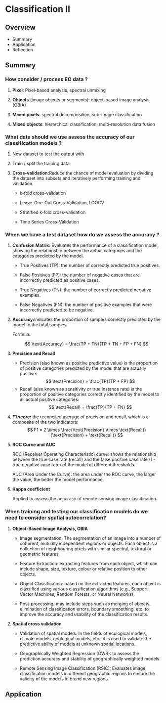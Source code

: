 # Classification II

## Overview {.unnumbered}

-   Summary
-   Application
-   Reflection

## Summary

### How consider / process EO data ?

1.  **Pixel**: Pixel-based analysis, spectral unmixing

2.  **Objects** (image objects or segments): object-based image analysis (OBIA)

3.  **Mixed** **pixels**: spectral decomposition, sub-image classification

4.  **Mixed** **objects**: hierarchical classification, multi-resolution data fusion

### What data should we use assess the accuracy of our classification models ?

1.  New dataset to test the output with

2.  Train / split the training data

3.  **Cross-validation:**Reduce the chance of model evaluation by dividing the dataset into subsets and iteratively performing training and validation.

    -   k-fold cross-validation

    -   Leave-One-Out Cross-Validation, LOOCV

    -   Stratified k-fold cross-validation

    -   Time Series Cross-Validation

### When we have a test dataset how do we assess the accuracy ?

1.  **Confusion Matrix:** Evaluates the performance of a classification model, showing the relationship between the actual categories and the categories predicted by the model.

    -   True Positives (TP): the number of correctly predicted true positives.

    -   False Positives (FP): the number of negative cases that are incorrectly predicted as positive cases.

    -   True Negatives (TN): the number of correctly predicted negative examples.

    -   False Negatives (FN): the number of positive examples that were incorrectly predicted to be negative.

2.  **Accuracy:**Indicates the proportion of samples correctly predicted by the model to the total samples.

    Formula:

    $$
    \text{Accuracy} = \frac{TP + TN}{TP + TN + FP + FN}
    $$

3.  **Precision and Recall**

    -   Precision (also known as positive predictive value) is the proportion of positive categories predicted by the model that are actually positive:\
        $$
        \text{Precision} = \frac{TP}{TP + FP} 
        $$
    -   Recall (also known as sensitivity or true instance rate) is the proportion of positive categories correctly identified by the model to all actual positive categories: $$
        \text{Recall} = \frac{TP}{TP + FN}
        $$

4.  **F1 score:** the reconciled average of precision and recall, which is a composite of the two indicators: $$
    F1 = 2 \times \frac{\text{Precision} \times \text{Recall}}{\text{Precision} + \text{Recall}}
    $$

5.  **ROC Curve and AUC**

    ROC (Receiver Operating Characteristic) curve: shows the relationship between the true case rate (recall) and the false positive case rate (1 - true negative case rate) of the model at different thresholds.

    AUC (Area Under the Curve): the area under the ROC curve, the larger the value, the better the model performance.

6.  **Kappa coefficient**

    Applied to assess the accuracy of remote sensing image classification.

### When training and testing our classification models do we need to consider spatial autocorrelation?

1.  **Object-Based Image Analysis, OBIA**

    -   Image segmentation: The segmentation of an image into a number of coherent, mutually independent regions or objects. Each object is a collection of neighbouring pixels with similar spectral, textural or geometric features.

    -   Feature Extraction: extracting features from each object, which can include shape, size, texture, colour or relative position to other objects.

    -   Object Classification: based on the extracted features, each object is classified using various classification algorithms (e.g., Support Vector Machines, Random Forests, or Neural Networks).

    -   Post-processing: may include steps such as merging of objects, elimination of classification errors, boundary smoothing, etc. to improve the accuracy and usability of the classification results.

2.  **Spatial cross validation**

    -   Validation of spatial models: In the fields of ecological models, climate models, geological models, etc., it is used to validate the predictive ability of models at unknown spatial locations.

    -   Geographically Weighted Regression (GWR): to assess the prediction accuracy and stability of geographically weighted models.

    -   Remote Sensing Image Classification (RSIC): Evaluates image classification models in different geographic regions to ensure the validity of the models in brand new regions.

## Application
